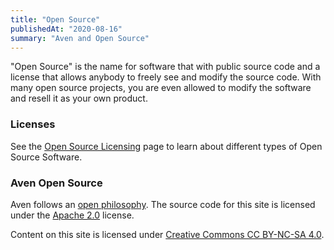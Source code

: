 ```yaml
---
title: "Open Source"
publishedAt: "2020-08-16"
summary: "Aven and Open Source"
---
```


"Open Source" is the name for software that with public source code and a license that allows anybody to freely see and modify the source code. With many open source projects, you are even allowed to modify the software and resell it as your own product.

### Licenses

See the [Open Source Licensing](/open-source-licensing) page to learn about different types of Open Source Software.

### Aven Open Source

Aven follows an [open philosophy](/open-philosophy). The source code for this site is licensed under the [Apache 2.0](https://github.com/AvenCloud/sky/blob/main/LICENSE.md) license.

Content on this site is licensed under [Creative Commons CC BY-NC-SA 4.0](https://creativecommons.org/licenses/by-nc-sa/4.0/).

<!--- © Aven LLC and Aven Contributors. Licensed under Creative Commons CC BY-NC-SA 4.0 https://creativecommons.org/licenses/by-nc-sa/4.0/ -->

